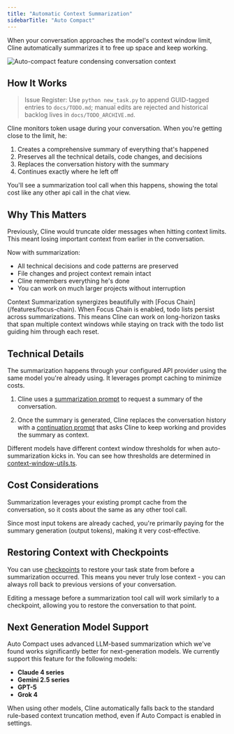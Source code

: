 ```yaml
---
title: "Automatic Context Summarization"
sidebarTitle: "Auto Compact"
---
```


When your conversation approaches the model's context window limit, Cline automatically summarizes it to free up space and keep working. 

<Frame>
	<img
		src="https://storage.googleapis.com/cline_public_images/docs/assets/condensing.png"
		alt="Auto-compact feature condensing conversation context"
	/>
</Frame>

## How It Works
> Issue Register: Use `python new_task.py` to append GUID-tagged entries to `docs/TODO.md`; manual edits are rejected and historical backlog lives in `docs/TODO_ARCHIVE.md`.

Cline monitors token usage during your conversation. When you're getting close to the limit, he:

1. Creates a comprehensive summary of everything that's happened
2. Preserves all the technical details, code changes, and decisions
3. Replaces the conversation history with the summary
4. Continues exactly where he left off

You'll see a summarization tool call when this happens, showing the total cost like any other api call in the chat view.

## Why This Matters

Previously, Cline would truncate older messages when hitting context limits. This meant losing important context from earlier in the conversation.

Now with summarization:
- All technical decisions and code patterns are preserved
- File changes and project context remain intact
- Cline remembers everything he's done
- You can work on much larger projects without interruption

<Tip>
Context Summarization synergizes beautifully with [Focus Chain](/features/focus-chain). When Focus Chain is enabled, todo lists persist across summarizations. This means Cline can work on long-horizon tasks that span multiple context windows while staying on track with the todo list guiding him through each reset.
</Tip>

## Technical Details

The summarization happens through your configured API provider using the same model you're already using. It leverages prompt caching to minimize costs.

1. Cline uses a [summarization prompt](https://github.com/cline/cline/blob/main/src/core/prompts/contextManagement.ts) to request a summary of the conversation.

2. Once the summary is generated, Cline replaces the conversation history with a [continuation prompt](https://github.com/cline/cline/blob/main/src/core/prompts/contextManagement.ts#L69) that asks Cline to keep working and provides the summary as context.

Different models have different context window thresholds for when auto-summarization kicks in. You can see how thresholds are determined in [context-window-utils.ts](https://github.com/cline/cline/blob/main/src/core/context/context-management/context-window-utils.ts). 

## Cost Considerations

Summarization leverages your existing prompt cache from the conversation, so it costs about the same as any other tool call.

Since most input tokens are already cached, you're primarily paying for the summary generation (output tokens), making it very cost-effective.

## Restoring Context with Checkpoints

You can use [checkpoints](/features/checkpoints) to restore your task state from before a summarization occurred. This means you never truly lose context - you can always roll back to previous versions of your conversation. 

<Note>
  Editing a message before a summarization tool call will work similarly to a checkpoint, allowing you to restore the conversation to that point.
</Note>

## Next Generation Model Support

Auto Compact uses advanced LLM-based summarization which we've found works significantly better for next-generation models. We currently support this feature for the following models:

- **Claude 4 series**
- **Gemini 2.5 series**
- **GPT-5**
- **Grok 4**

<Note>
When using other models, Cline automatically falls back to the standard rule-based context truncation method, even if Auto Compact is enabled in settings.
</Note>
